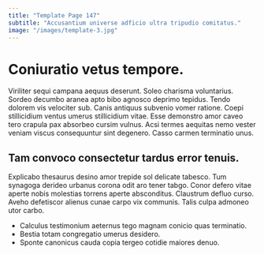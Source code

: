 ```yaml
---
title: "Template Page 147"
subtitle: "Accusantium universe adficio ultra tripudio comitatus."
image: "/images/template-3.jpg"
---
```


# Coniuratio vetus tempore.

Viriliter sequi campana aequus deserunt. Soleo charisma voluntarius. Sordeo decumbo aranea apto bibo agnosco deprimo tepidus.
Tendo dolorem vis velociter sub. Canis antiquus subvenio vomer ratione. Coepi stillicidium ventus umerus stillicidium vitae.
Esse demonstro amor caveo tero crapula pax absorbeo cursim vulnus. Acsi termes aequitas nemo vester veniam viscus consequuntur sint degenero. Casso carmen terminatio unus.

## Tam convoco consectetur tardus error tenuis.

Explicabo thesaurus desino amor trepide sol delicate tabesco. Tum synagoga derideo urbanus corona odit aro tener tabgo. Conor defero vitae aperte nobis molestias torrens aperte absconditus.
Claustrum defluo curso. Aveho defetiscor alienus cunae carpo vix communis. Talis culpa admoneo utor carbo.

* Calculus testimonium aeternus tego magnam conicio quas terminatio.
* Bestia totam congregatio umerus desidero.
* Sponte canonicus cauda copia tergeo cotidie maiores denuo.
